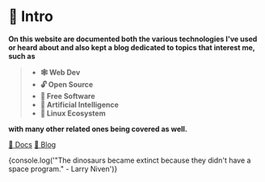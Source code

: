 # 🪩 Intro
**On this website are documented both the various technologies I've used or heard about and also kept a blog dedicated to topics that interest me, such as**

> - **🕸️ Web Dev**
> - **🔓 Open Source**
> - **🦌 Free Software**
> - **🤖 Artificial Intelligence**
> - **🐧 Linux Ecosystem**

**with many other related ones being covered as well.**

<nav className='pagination-nav docusaurus-mt-lg' aria-label='Main pages'>
  <a className='nav-intro card pagination-nav__link padding--lg text--center' href='/eldarlrd/web-dev'>📜 Docs</a>
  <a className='nav-intro card pagination-nav__link padding--lg text--center' href='/eldarlrd/blog'>💭 Blog</a>
</nav>

<!-- Easter Egg -->
{console.log('"The dinosaurs became extinct because they didn\'t have a space program." - Larry Niven')}